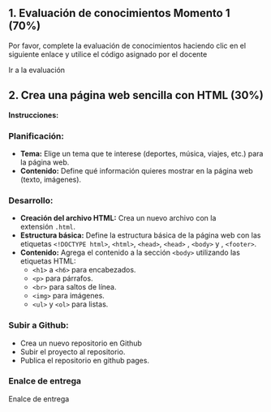 
## 1. Evaluación de conocimientos Momento 1 (70%)

Por favor, complete la evaluación de conocimientos haciendo clic en el siguiente enlace y utilice el código asignado por el docente

<Link href="https://quizizz.com/join" target="_blank"> Ir a la evaluación </Link>

## 2. Crea una página web sencilla con HTML (30%)

**Instrucciones:**

### **Planificación:**

-   **Tema:** Elige un tema que te interese (deportes, música, viajes, etc.) para la página web.
-   **Contenido:** Define qué información quieres mostrar en la página web (texto, imágenes).

### **Desarrollo:**

-   **Creación del archivo HTML:** Crea un nuevo archivo con la extensión `.html`.
-   **Estructura básica:** Define la estructura básica de la página web con las etiquetas `<!DOCTYPE html>`, `<html>`, `<head>`, `<head>` , `<body>` y , `<footer>`.
-   **Contenido:** Agrega el contenido a la sección `<body>` utilizando las etiquetas HTML:
    -   `<h1>` a `<h6>` para encabezados.
    -   `<p>` para párrafos.
    -   `<br>` para saltos de línea.
    -   `<img>` para imágenes.
    -   `<ul>` y `<ol>` para listas.        

### **Subir a Github:**

-   Crea un nuevo repositorio en Github 
-   Subir el proyecto al repositorio.
-   Publica el repositorio en github pages.

### **Enalce de entrega**

<Link href="https://docs.google.com/spreadsheets/d/1P3AEZ3_sZcMoElEE8knT-K8_RTZecHjMT6mCMv_kLYU/edit?usp=sharing" target="_blank"> Enalce de entrega </Link>


